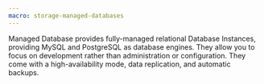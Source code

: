 ```yaml
---
macro: storage-managed-databases
---
```


Managed Database provides fully-managed relational Database Instances, providing MySQL and PostgreSQL as database engines.
They allow you to focus on development rather than administration or configuration. They come with a high-availability mode, data replication, and automatic backups.